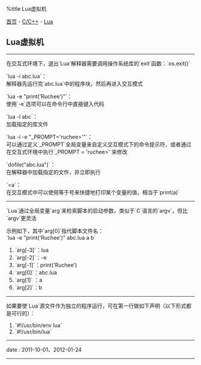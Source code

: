 %title Lua虚拟机

[[../../../index|首页]] - [[../index|C/C++]] - [[index|Lua]]
==Lua虚拟机==
----
在交互式环境下，退出`Lua`解释器需要调用操作系统库的`exit`函数：`os.exit()`

`lua -i abc.lua`：<br>
解释器先运行完`abc.lua`中的程序块，然后再进入交互模式

`lua -e "print('Ruchee')"`：<br>
使用`-e`选项可以在命令行中直接键入代码

`lua -l abc`：<br>
加载指定的库文件

`lua -i -e "_PROMPT='ruchee>'"`：<br>
可以通过定义`_PROMPT`全局变量来自定义交互模式下的命令提示符，或者通过在交互式环境中执行`_PROMPT = 'ruchee>'`来修改

`dofile("abc.lua")`：<br>
在解释器中加载指定的文件，并立即执行

`=a`：<br>
在交互模式中可以使用等于号来快捷地打印某个变量的值，相当于`print(a)`
----
`Lua`通过全局变量`arg`来检索脚本的启动参数，类似于`C`语言的`argv`，但比`argv`更灵活

示例如下，其中`arg[0]`指代脚本文件名：<br>
`lua -e "print('Ruchee')" abc.lua a b`

# `arg[-3]`：lua
# `arg[-2]`：-e
# `arg[-1]`：print('Ruchee')
# `arg[0]`：abc.lua
# `arg[1]` ：a
# `arg[2]`：b
----
如果要使`Lua`源文件作为独立的程序运行，可在第一行做如下声明（以下形式都是可行的）：

# `#!/usr/bin/env lua`
# `#!/usr/bin/lua`
----
<red>date</red> : 2011-10-01、2012-01-24
----
